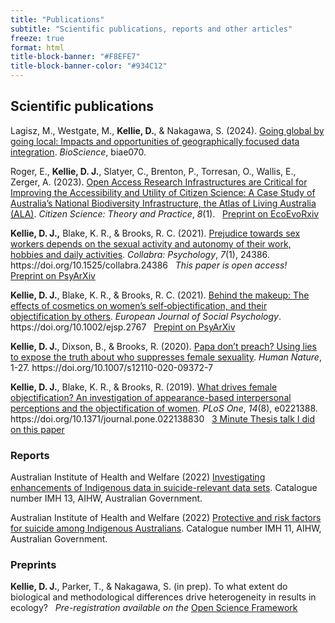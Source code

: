 ```yaml
---
title: "Publications"
subtitle: "Scientific publications, reports and other articles"
freeze: true
format: html
title-block-banner: "#F8EFE7"
title-block-banner-color: "#934C12"
---
```


## Scientific publications

Lagisz, M., Westgate, M., **Kellie, D.**, & Nakagawa, S. (2024). [Going global by going local: Impacts and opportunities of geographically focused data integration](https://academic.oup.com/bioscience/advance-article-abstract/doi/10.1093/biosci/biae070/7745614). *BioScience*, biae070.

Roger, E., **Kellie, D. J.**, Slatyer, C., Brenton, P., Torresan, O., Wallis, E., Zerger, A. (2023). [Open Access Research Infrastructures are Critical for Improving the Accessibility and Utility of Citizen Science: A Case Study of Australia’s National Biodiversity Infrastructure, the Atlas of Living Australia (ALA)](https://theoryandpractice.citizenscienceassociation.org/articles/10.5334/cstp.564?utm_source=nationaltribune&utm_medium=nationaltribune&utm_campaign=news). *Citizen Science: Theory and Practice*, *8*(1). \  
[Preprint on EcoEvoRxiv](https://ecoevorxiv.org/repository/view/3650/)

**Kellie, D. J.,** Blake, K. R., & Brooks, R. C. (2021). [Prejudice towards sex workers depends on the sexual activity and autonomy of their work, hobbies and daily activities](https://doi.org/10.1525/collabra.24386). *Collabra: Psychology*, *7*(1), 24386. https://doi.org/10.1525/collabra.24386 \  
*This paper is open access!* \  
[Preprint on PsyArXiv](https://doi.org/10.31234/osf.io/zu8q5)

**Kellie, D. J.**, Blake, K. R., & Brooks, R. C. (2021). [Behind the makeup: The effects of cosmetics on women's self‐objectification, and their objectification by others](https://doi.org/10.1002/ejsp.2767). *European Journal of Social Psychology*. https://doi.org/10.1002/ejsp.2767 \  
[Prepint on PsyArXiv](https://psyarxiv.com/6uy7z)

**Kellie, D. J.**, Dixson, B., & Brooks, R. (2020). [Papa don’t preach? Using lies to expose the truth about who suppresses female sexuality](https://doi.org/10.1007/s12110-020-09372-7). *Human Nature*, 1-27. https://doi.org/10.1007/s12110-020-09372-7 

**Kellie, D. J.**, Blake, K. R., & Brooks, R. (2019). [What drives female objectification? An investigation of appearance-based interpersonal perceptions and the objectification of women](https://doi.org/10.1371/journal.pone.022138830). *PLoS One*, *14*(8), e0221388. https://doi.org/10.1371/journal.pone.022138830 \  
[3 Minute Thesis talk I did on this paper](https://www.youtube.com/watch?v=2f6GijzMCSU)


### Reports

Australian Institute of Health and Welfare (2022) [Investigating enhancements of Indigenous data in
suicide-relevant data sets](https://www.indigenousmhspc.gov.au/getattachment/9f5410e0-a297-4437-86f5-878029c359ef/investigating-enhancements-of-indigenous-data-in-suicide-relevant-data-sets.pdf?v=1259). Catalogue number IMH 13, AIHW, Australian Government. \  

Australian Institute of Health and Welfare (2022) [Protective and risk factors for suicide among
Indigenous Australians](https://www.indigenousmhspc.gov.au/getattachment/2a25cdd8-d8a7-4373-938f-2aa51a0b4128/aihw-2022-protective-and-risk-factors.pdf?v=1260). Catalogue number IMH 11, AIHW, Australian Government. \  

### Preprints

**Kellie, D. J.**, Parker, T., & Nakagawa, S. (in prep). To what extent do biological and methodological differences drive heterogeneity in results in ecology? \ 
*Pre-registration available on the* [Open Science Framework](https://osf.io/n36sx/?view_only=39ab7cd386ba49b0b723fd09fefe3b5d)

